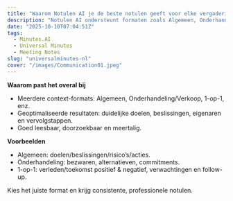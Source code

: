 ```yaml
---
title: "Waarom Notulen AI je de beste notulen geeft voor elke vergadering"
description: "Notulen AI ondersteunt formaten zoals Algemeen, Onderhandeling/Verkoop en 1-op-1, met geoptimaliseerde output."
date: "2025-10-10T07:04:51Z"
tags:
  - Minutes.AI
  - Universal Minutes
  - Meeting Notes
slug: "universalminutes-nl"
cover: "/images/Communication01.jpeg"
---
```


**Waarom past het overal bij**
- Meerdere context-formats: Algemeen, Onderhandeling/Verkoop, 1-op-1, enz.
- Geoptimaliseerde resultaten: duidelijke doelen, beslissingen, eigenaren en vervolgstappen.
- Goed leesbaar, doorzoekbaar en meertalig.

**Voorbeelden**
- Algemeen: doelen/beslissingen/risico’s/acties.
- Onderhandeling: bezwaren, alternatieven, commitments.
- 1-op-1: verleden/toekomst positief & negatief, verwachtingen en follow-up.

Kies het juiste format en krijg consistente, professionele notulen.
